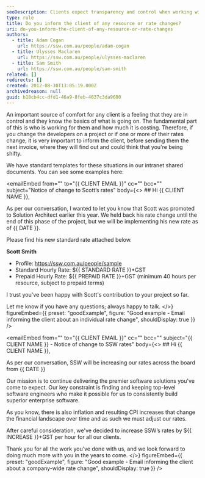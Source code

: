 ```yaml
---
seoDescription: Clients expect transparency and control when working with software development companies. To maintain trust, inform clients of any changes to resources or rates before sending next invoices.
type: rule
title: Do you inform the client of any resource or rate changes?
uri: do-you-inform-the-client-of-any-resource-or-rate-changes
authors:
  - title: Adam Cogan
    url: https://ssw.com.au/people/adam-cogan
  - title: Ulysses Maclaren
    url: https://ssw.com.au/people/ulysses-maclaren
  - title: Sam Smith
    url: https://ssw.com.au/people/sam-smith
related: []
redirects: []
created: 2012-08-30T13:05:19.000Z
archivedreason: null
guid: b18cb4cc-dfd1-46a9-8feb-4637c3da9600
---
```


An important source of comfort for any client is a feeling that they are in control and they know the basics of what is going on. The fundamental part of this is who is working for them and how much it is costing.
Therefore, if you change the developers on a project or if one or more of their rates change, it is very important to inform the client, before sending them the next invoice, where they will find out and could think that you're being shifty.

We have standard templates for these situations in our intranet shared documents. You can see some examples here:

<emailEmbed
  from=""
  to="&#123;&#123; CLIENT EMAIL &#125;&#125;"
  cc=""
  bcc=""
  subject="Notice of change to Scott’s rates"
  body={<>
    ## Hi &#123;&#123; CLIENT NAME &#125;&#125;,

As per our conversation, I wanted to let you know that Scott was promoted to Solution Architect earlier this year. We held back his rate change until the end of this phase of the project, but we will be implementing his new rate as of &#123;&#123; DATE &#125;&#125;.

Please find his new standard rate attached below.

**Scott Smith**

- Profile: https://ssw.com.au/people/sample
- Standard Hourly Rate: $&#123;&#123; STANDARD RATE &#125;&#125;+GST
- Prepaid Hourly Rate: $&#123;&#123; PREPAID RATE &#125;&#125;+GST (minimum 40 hours per resource, subject to prepaid terms)

I trust you've been happy with Scott's contribution to your project so far.

Let me know if you have any questions; always happy to talk.
  </>}
  figureEmbed={{
    preset: "goodExample",
    figure: "Good example - Email informing the client about an individual rate change",
    shouldDisplay: true
  }}
/>

<emailEmbed
  from=""
  to="&#123;&#123; CLIENT EMAIL &#125;&#125;"
  cc=""
  bcc=""
  subject="&#123;&#123; CLIENT NAME &#125;&#125; - Notice of change to SSW rates"
  body={<>
    ## Hi &#123;&#123; CLIENT NAME &#125;&#125;,

As per our conversation, SSW will be increasing our rates across the board from &#123;&#123; DATE &#125;&#125;

Our mission is to continue delivering the premier software solutions you've come to expect. Our key constraint is finding and keeping top-level software engineers who make it possible for us to consistently build superior enterprise software.

As you know, there is also inflation and resulting CPI increases that change the financial landscape over time and as such we must adjust our rates.

After careful consideration, we've decided to increase SSW’s rates by $&#123;&#123; INCREASE &#125;&#125;+GST per hour for all our clients.

Thank you for all the work you’ve done with us, and we look forward to doing much more with you in the years to come.
  </>}
  figureEmbed={{
    preset: "goodExample",
    figure: "Good example - Email informing the client about a company-wide rate change",
    shouldDisplay: true
  }}
/>